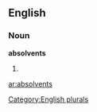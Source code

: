 ==English==

===Noun===
'''absolvents'''

# {{plural of|[[absolvent]]}}

[[Category:English plurals]]

[[ar:absolvents]]